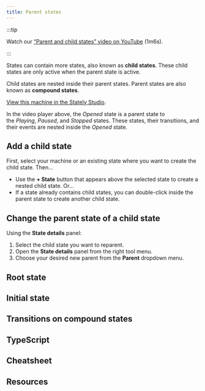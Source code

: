 ```yaml
---
title: Parent states
---
```



:::tip

Watch our [“Parent and child states” video on YouTube](https://www.youtube.com/watch?v=aUhEdeIf_mQ&list=PLvWgkXBB3dd4I_l-djWVU2UGPyBgKfnTQ&index=5) (1m6s).

:::

States can contain more states, also known as **child states**. These child states are only active when the parent state is active.

Child states are nested inside their parent states. Parent states are also known as **compound states**.

<p>
<ThemedImage
  alt="Video player state machine containing closed and opened states. On the Play event, the Closed state transitions to the Opened state. The Opened state invokes a startVideo actor and has a description of “The video player should be in full-screen mode.” The Opened state contains Playing and Paused states, which are transitioned between using the Pause and Play events. There’s a Stop event from the Opened state that transitions to the final state of Stopped. There’s a delayed transition from the Stopped state back to the Closed state after 5 seconds."
  sources={{
    light: 'https://stately.ai/registry/machines/9ba5377c-aab3-4465-8909-4eea499622fa.light.png',
    dark: 'https://stately.ai/registry/machines/9ba5377c-aab3-4465-8909-4eea499622fa.dark.png',
  }}
/>
</p>

[View this machine in the Stately Studio](https://stately.ai/registry/editor/e13bef2b-bb13-4465-96ac-0bc25340688e?machineId=9ba5377c-aab3-4465-8909-4eea499622fa).

In the video player above, the *Opened* state is a parent state to the *Playing*, *Paused*, and *Stopped* states. These states, their transitions, and their events are nested inside the *Opened* state.

## Add a child state

First, select your machine or an existing state where you want to create the child state. Then…

- Use the **+ State** button that appears above the selected state to create a nested child state. Or…
- If a state already contains child states, you can double-click inside the parent state to create another child state.

## Change the parent state of a child state

Using the **State details** panel:

1. Select the child state you want to reparent.
2. Open the **State details** panel from the right tool menu.
3. Choose your desired new parent from the **Parent** dropdown menu.

## Root state

## Initial state

## Transitions on compound states

## TypeScript

## Cheatsheet

## Resources
